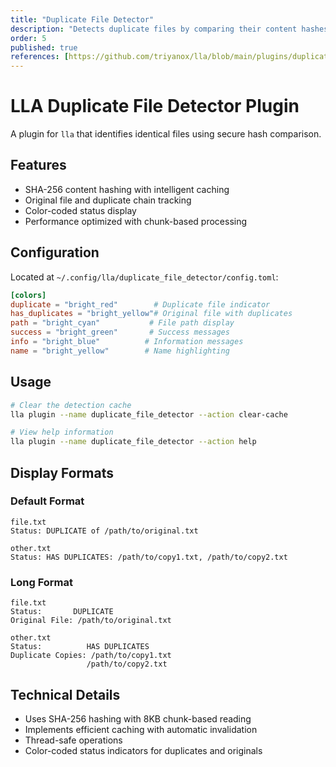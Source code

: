 ```yaml
---
title: "Duplicate File Detector"
description: "Detects duplicate files by comparing their content hashes"
order: 5
published: true
references: [https://github.com/triyanox/lla/blob/main/plugins/duplicate_file_detector]
---
```

# LLA Duplicate File Detector Plugin

A plugin for `lla` that identifies identical files using secure hash comparison.

## Features

- SHA-256 content hashing with intelligent caching
- Original file and duplicate chain tracking
- Color-coded status display
- Performance optimized with chunk-based processing

## Configuration

Located at `~/.config/lla/duplicate_file_detector/config.toml`:

```toml
[colors]
duplicate = "bright_red"        # Duplicate file indicator
has_duplicates = "bright_yellow"# Original file with duplicates
path = "bright_cyan"           # File path display
success = "bright_green"       # Success messages
info = "bright_blue"          # Information messages
name = "bright_yellow"        # Name highlighting
```

## Usage

```bash
# Clear the detection cache
lla plugin --name duplicate_file_detector --action clear-cache

# View help information
lla plugin --name duplicate_file_detector --action help
```

## Display Formats

### Default Format

```
file.txt
Status: DUPLICATE of /path/to/original.txt

other.txt
Status: HAS DUPLICATES: /path/to/copy1.txt, /path/to/copy2.txt
```

### Long Format

```
file.txt
Status:       DUPLICATE
Original File: /path/to/original.txt

other.txt
Status:          HAS DUPLICATES
Duplicate Copies: /path/to/copy1.txt
                 /path/to/copy2.txt
```

## Technical Details

- Uses SHA-256 hashing with 8KB chunk-based reading
- Implements efficient caching with automatic invalidation
- Thread-safe operations
- Color-coded status indicators for duplicates and originals
